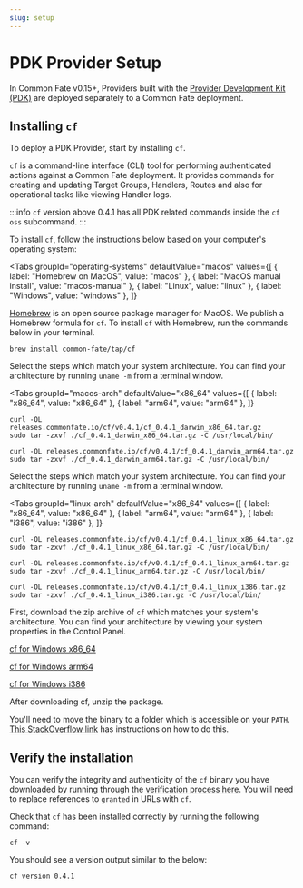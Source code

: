 ```yaml
---
slug: setup
---
```



# PDK Provider Setup

In Common Fate v0.15+, Providers built with the [Provider Development Kit (PDK)](https://github.com/common-fate/commonfate-provider-core) are deployed separately to a Common Fate deployment.

## Installing `cf`

To deploy a PDK Provider, start by installing `cf`.

`cf` is a command-line interface (CLI) tool for performing authenticated actions against a Common Fate deployment. It provides commands for creating and updating Target Groups, Handlers, Routes and also for operational tasks like viewing Handler logs.

:::info
`cf` version above 0.4.1 has all PDK related commands inside the `cf oss` subcommand.
:::

To install `cf`, follow the instructions below based on your computer's operating system:

<Tabs
groupId="operating-systems"
defaultValue="macos"
values={[
  { label: "Homebrew on MacOS", value: "macos" },
  { label: "MacOS manual install", value: "macos-manual" },
  { label: "Linux", value: "linux" },
  { label: "Windows", value: "windows" },
  ]}
>
<TabItem value="macos">

[Homebrew](https://brew.sh/) is an open source package manager for MacOS. We publish a Homebrew formula for `cf`. To install `cf` with Homebrew, run the commands below in your terminal.

```
brew install common-fate/tap/cf
```

</TabItem>

<TabItem value="macos-manual">

Select the steps which match your system architecture. You can find your architecture by running `uname -m` from a terminal window.

<Tabs
  groupId="macos-arch"
  defaultValue="x86_64"
  values={[
    { label: "x86_64", value: "x86_64" },
    { label: "arm64", value: "arm64" },
    ]}
>

<TabItem value="x86_64">

```
curl -OL releases.commonfate.io/cf/v0.4.1/cf_0.4.1_darwin_x86_64.tar.gz
sudo tar -zxvf ./cf_0.4.1_darwin_x86_64.tar.gz -C /usr/local/bin/
```

</TabItem>
<TabItem value="arm64">

```
curl -OL releases.commonfate.io/cf/v0.4.1/cf_0.4.1_darwin_arm64.tar.gz
sudo tar -zxvf ./cf_0.4.1_darwin_arm64.tar.gz -C /usr/local/bin/
```

</TabItem>
</Tabs>
</TabItem>

<TabItem value="linux">

Select the steps which match your system architecture. You can find your architecture by running `uname -m` from a terminal window.

<Tabs
  groupId="linux-arch"
  defaultValue="x86_64"
  values={[
    { label: "x86_64", value: "x86_64" },
    { label: "arm64", value: "arm64" },
    { label: "i386", value: "i386" },
    ]}
>

<TabItem value="x86_64">

```
curl -OL releases.commonfate.io/cf/v0.4.1/cf_0.4.1_linux_x86_64.tar.gz
sudo tar -zxvf ./cf_0.4.1_linux_x86_64.tar.gz -C /usr/local/bin/
```

</TabItem>
<TabItem value="arm64">

```
curl -OL releases.commonfate.io/cf/v0.4.1/cf_0.4.1_linux_arm64.tar.gz
sudo tar -zxvf ./cf_0.4.1_linux_arm64.tar.gz -C /usr/local/bin/
```

</TabItem>
<TabItem value="i386">

```
curl -OL releases.commonfate.io/cf/v0.4.1/cf_0.4.1_linux_i386.tar.gz
sudo tar -zxvf ./cf_0.4.1_linux_i386.tar.gz -C /usr/local/bin/
```

</TabItem>
</Tabs>

</TabItem>

<TabItem value="windows">

First, download the zip archive of `cf` which matches your system's architecture. You can find your architecture by viewing your system properties in the Control Panel.

[cf for Windows x86_64](https://releases.commonfate.io/cf/v0.4.1/cf_0.4.1_windows_x86_64.zip)

[cf for Windows arm64](https://releases.commonfate.io/cf/v0.4.1/cf_0.4.1_windows_arm64.zip)

[cf for Windows i386](https://releases.commonfate.io/cf/v0.4.1/cf_0.4.1_windows_i386.zip)

After downloading cf, unzip the package.

You'll need to move the binary to a folder which is accessible on your `PATH`. [This StackOverflow link](https://stackoverflow.com/questions/1618280/where-can-i-set-path-to-make-exe-on-windows) has instructions on how to do this.

</TabItem>

</Tabs>

## Verify the installation

You can verify the integrity and authenticity of the `cf` binary you have downloaded by running through the [verification process here](/granted/security#release-verification). You will need to replace references to `granted` in URLs with `cf`.

Check that `cf` has been installed correctly by running the following command:

```
cf -v
```

You should see a version output similar to the below:

```
cf version 0.4.1
```
